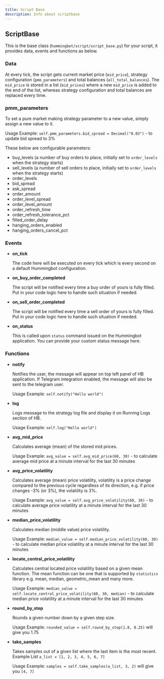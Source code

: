 ```yaml
---
title: Script Base
description: Info about scriptbase
---
```



## ScriptBase

This is the base class (`hummingbot/script/script_base.py`) for your script, it provides data, events and functions
as below.

### Data

At every tick, the script gets current market price (`mid_price`), strategy configuration (`pmm_parameters`) and
total balances (`all_total_balances`). The `mid_price` is stored in a list (`mid_prices`) where a new `mid_price`
is added to the end of the list, whereas strategy configuration and total balances are replaced every time.

<Callout type="note" body="The current script feature supports only pure_market_making strategy configuration." />

### pmm_parameters

To set a pure market making strategy parameter to a new value, simply assign a new value to it.

Usage Example: `self.pmm_parameters.bid_spread = Decimal("0.03")` - to update bid spread to 3%

These below are configurable parameters:

- buy_levels (a number of buy orders to place, initially set to `order_levels` when the strategy starts)
- sell_levels (a number of sell orders to place, initially set to `order_levels` when the strategy starts)
- order_levels
- bid_spread
- ask_spread
- order_amount
- order_level_spread
- order_level_amount
- order_refresh_time
- order_refresh_tolerance_pct
- filled_order_delay
- hanging_orders_enabled
- hanging_orders_cancel_pct

### Events

- **on_tick**

  The code here will be executed on every tick which is every second on a default Hummingbot configuration.

- **on_buy_order_completed**

  The script will be notified every time a buy order of yours is fully filled. Put in your code logic here to handle such
  situation if needed.

- **on_sell_order_completed**

  The script will be notified every time a sell order of yours is fully filled. Put in your code logic here to handle such
  situation if needed.

- **on_status**

  This is called upon `status` command issued on the Hummingbot application. You can provide your custom status message
  here.

### Functions

- **notify**

  Notifies the user, the message will appear on top left panel of HB application.
  If Telegram integration enabled, the message will also be sent to the telegram user.

  Usage Example: `self.notify("Hello world")`

- **log**

  Logs message to the strategy log file and display it on Running Logs section of HB.

  Usage Example: `self.log("Hello world")`

- **avg_mid_price**

  Calculates average (mean) of the stored mid prices.

  Usage Example: `avg_value = self.avg_mid_price(60, 30)` - to calculate average mid price at a minute interval for the
  last 30 minutes

- **avg_price_volatility**

  Calculates average (mean) price volatility, volatility is a price change compared to the previous cycle regardless of
  its direction, e.g. if price changes -3% (or 3%), the volatility is 3%.

  Usage Example: `avg_value = self.avg_price_volatility(60, 30)` - to calculate average price volatility at a minute
  interval for the last 30 minutes

- **median_price_volatility**

  Calculates median (middle value) price volatility.

  Usage Example: `median_value = self.median_price_volatility(60, 30)` - to calculate median price volatility at
  a minute interval for the last 30 minutes

- **locate_central_price_volatility**

  Calculates central located price volatility based on a given mean function. The mean function can be one
  that is supported by `statistics` library e.g. mean, median, geometric_mean and many more.

  Usage Example: `median_value = self.locate_central_price_volatility(60, 30, median)` - to calculate median price
  volatility at a minute interval for the last 30 minutes

- **round_by_step**

  Rounds a given number down by a given step size.

  Usage Example: `rounded_value = self.round_by_step(1.8, 0.25)` will give you 1.75

- **take_samples**

  Takes samples out of a given list where the last item is the most recent.
  Example List `a_list = [1, 2, 3, 4, 5, 6, 7]`

  Usage Example: `samples = self.take_samples(a_list, 3, 2)` will give you `[4, 7]`

